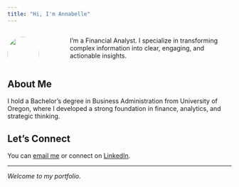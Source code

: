 ```yaml
---
title: "Hi, I'm Annabelle"
---
```



::: {.columns}
::: {.column width="30%"}
![](https://44574734471b43b09c28e3442e218375.app.posit.cloud/file_show?path=%2Fcloud%2Fproject%2Fimages%2FHeadshot.jpg){width=100% style="border-radius: 50%;"}
:::
::: {.column width="70%" style="padding-left: 3rem;"}
I'm a Financial Analyst. I specialize in transforming complex information into clear, engaging, and actionable insights.
:::
:::

## About Me

I hold a <span class="highlight"> Bachelor's degree in Business Administration</span> from University of Oregon, where I developed a strong foundation in finance, analytics, and strategic thinking.



## Let's Connect

You can [email me](mailto:annabelleelizabethh@gmail.com) or connect on [LinkedIn](https://www.linkedin.com/in/annabelle-p-736040190/).

---

*Welcome to my portfolio.*
